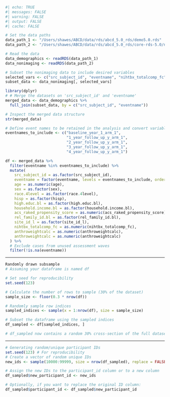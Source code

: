 ```r
#| echo: TRUE
#| messages: FALSE
#| warning: FALSE
#| output: FALSE
#| cache: FALSE

# Set the data paths
data_path_1 <- "/Users/shawes/ABCD/data/rds/abcd_5.0_rds/demo5.0.rds"
data_path_2 <- "/Users/shawes/ABCD/data/rds/abcd_5.0_rds/core-rds-5.0/non-imaging_excluding_nt_5.0.rds"

# Read the data
data_demographics <- readRDS(data_path_1)
data_nonimaging <- readRDS(data_path_2)

# Subset the nonimaging data to include desired variables
selected_vars <- c("src_subject_id", "eventname", "nihtbx_totalcomp_fc", "anthroweightcalc", "anthroweightcalc")
subset_data <- data_nonimaging[, selected_vars]

library(dplyr)
# # Merge the datasets on 'src_subject_id' and 'eventname'
merged_data <- data_demographics %>%
  full_join(subset_data, by = c("src_subject_id", "eventname"))

# Inspect the merged data structure
str(merged_data)

# Define event names to be retained in the analysis and convert variables to appropriate data types
eventnames_to_include <- c("baseline_year_1_arm_1",
                           "1_year_follow_up_y_arm_1",
                           "2_year_follow_up_y_arm_1",
                           "3_year_follow_up_y_arm_1",
                           "4_year_follow_up_y_arm_1")

df <- merged_data %>%
  filter(eventname %in% eventnames_to_include) %>%
  mutate(
    src_subject_id = as.factor(src_subject_id),
    eventname = factor(eventname, levels = eventnames_to_include, ordered = TRUE),
    age = as.numeric(age),
    sex = as.factor(sex),
    race.4level = as.factor(race.4level),
    hisp = as.factor(hisp),
    high.educ.bl = as.factor(high.educ.bl),
    household.income.bl = as.factor(household.income.bl),
    acs_raked_propensity_score = as.numeric(acs_raked_propensity_score),
    rel_family_id.bl = as.factor(rel_family_id.bl),
    site_id_l = as.factor(site_id_l),
    nihtbx_totalcomp_fc = as.numeric(nihtbx_totalcomp_fc),
    anthroweightcalc = as.numeric(anthroweightcalc),
    anthroweightcalc = as.numeric(anthroweightcalc)
  ) %>%
  # Exclude cases from unused assessment waves
  filter(!is.na(eventname))
```

-----

```r

Randomly drawn subsample
# Assuming your dataframe is named df

# Set seed for reproducibility
set.seed(123)

# Calculate the number of rows to sample (30% of the dataset)
sample_size <- floor(0.3 * nrow(df))

# Randomly sample row indices
sampled_indices <- sample(x = 1:nrow(df), size = sample_size)

# Subset the dataframe using the sampled indices
df_sampled <- df[sampled_indices, ]

# df_sampled now contains a random 30% cross-section of the full dataset

```

----


```r
# Generating random/unique participant IDs
set.seed(123) # For reproducibility
# Create a vector of random unique IDs
new_ids <- sample(10000:99999, size = nrow(df_sampled), replace = FALSE)

# Assign the new IDs to the participant_id column or to a new column
df_sampled$new_participant_id <- new_ids

# Optionally, if you want to replace the original ID column:
df_sampled$participant_id <- df_sampled$new_participant_id


```